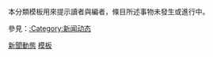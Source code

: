 本分類模板用來提示讀者與編者，條目所述事物未發生或進行中。

參見：[[:Category:新闻动态|:Category:新闻动态]]

[[Category:頁面訊息模板|新聞動態]]
[[Category:新闻动态|模板]]